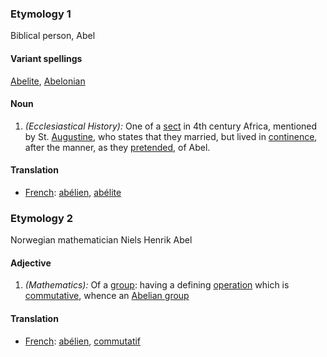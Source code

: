 ===Etymology 1===
Biblical person, Abel
====Variant spellings====
[[Abelite]], [[Abelonian]]
====Noun====
#''(Ecclesiastical History):'' One of a [[sect]] in 4th century Africa, mentioned by St. [[Augustine]], who states that they married, but lived in [[continence]], after the manner, as they [[pretended]], of Abel.
====Translation====
*[[French]]: [[abélien]], [[abélite]]
===Etymology 2===
Norwegian mathematician Niels Henrik Abel
====Adjective====
#''(Mathematics):'' Of a [[group]]: having a defining [[operation]] which is [[commutative]], whence an [[w:Abelian group|Abelian group]]
====Translation====
*[[French]]: [[abélien]], [[commutatif]]
